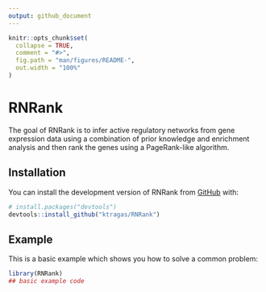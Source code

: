 ```yaml
---
output: github_document
---
```


<!-- README.md is generated from README.Rmd. Please edit that file -->

```r
knitr::opts_chunk$set(
  collapse = TRUE,
  comment = "#>",
  fig.path = "man/figures/README-",
  out.width = "100%"
)
```

# RNRank

<!-- badges: start -->

<!-- badges: end -->

The goal of RNRank is to infer active regulatory networks from gene expression data using a combination of prior knowledge and enrichment analysis and then rank the genes using a PageRank-like algorithm.

## Installation

You can install the development version of RNRank from [GitHub](https://github.com/) with:

``` r
# install.packages("devtools")
devtools::install_github("ktragas/RNRank")
```

## Example

This is a basic example which shows you how to solve a common problem:

```r
library(RNRank)
## basic example code
```

<!-- What is special about using `README.Rmd` instead of just `README.md`? You can include R chunks like so: -->

<!-- ```{r cars} -->

<!-- summary(cars) -->

<!-- ``` -->

<!-- You'll still need to render `README.Rmd` regularly, to keep `README.md` up-to-date. `devtools::build_readme()` is handy for this. You could also use GitHub Actions to re-render `README.Rmd` every time you push. An example workflow can be found here: <https://github.com/r-lib/actions/tree/v1/examples>. -->

<!-- You can also embed plots, for example: -->

<!-- ```{r pressure, echo = FALSE} -->

<!-- plot(pressure) -->

<!-- ``` -->

<!-- In that case, don't forget to commit and push the resulting figure files, so they display on GitHub and CRAN. -->
